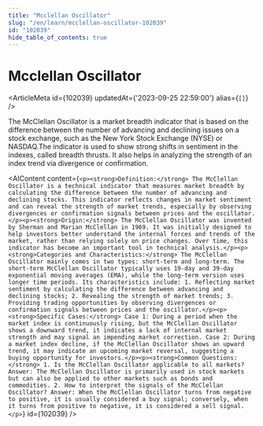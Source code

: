 ```yaml
---
title: "Mcclellan Oscillator"
slug: "/en/learn/mcclellan-oscillator-102039"
id: "102039"
hide_table_of_contents: true
---
```



# Mcclellan Oscillator

<ArticleMeta id={102039} updatedAt={'2023-09-25 22:59:00'} alias={`[]`} />
<div className='border-solid border-b border-t-0 my-4 border-[var(--ifm-color-gray-300)]' />

The McClellan Oscillator is a market breadth indicator that is based on the difference between the number of advancing and declining issues on a stock exchange, such as the New York Stock Exchange (NYSE) or NASDAQ.The indicator is used to show strong shifts in sentiment in the indexes, called breadth thrusts. It also helps in analyzing the strength of an index trend via divergence or confirmation.

<AIContent content={`<p><strong>Definition:</strong> The McClellan Oscillator is a technical indicator that measures market breadth by calculating the difference between the number of advancing and declining stocks. This indicator reflects changes in market sentiment and can reveal the strength of market trends, especially by observing divergences or confirmation signals between prices and the oscillator.</p><p><strong>Origin:</strong> The McClellan Oscillator was invented by Sherman and Marian McClellan in 1969. It was initially designed to help investors better understand the internal forces and trends of the market, rather than relying solely on price changes. Over time, this indicator has become an important tool in technical analysis.</p><p><strong>Categories and Characteristics:</strong> The McClellan Oscillator mainly comes in two types: short-term and long-term. The short-term McClellan Oscillator typically uses 19-day and 39-day exponential moving averages (EMA), while the long-term version uses longer time periods. Its characteristics include: 1. Reflecting market sentiment by calculating the difference between advancing and declining stocks; 2. Revealing the strength of market trends; 3. Providing trading opportunities by observing divergences or confirmation signals between prices and the oscillator.</p><p><strong>Specific Cases:</strong> Case 1: During a period when the market index is continuously rising, but the McClellan Oscillator shows a downward trend, it indicates a lack of internal market strength and may signal an impending market correction. Case 2: During a market index decline, if the McClellan Oscillator shows an upward trend, it may indicate an upcoming market reversal, suggesting a buying opportunity for investors.</p><p><strong>Common Questions:</strong> 1. Is the McClellan Oscillator applicable to all markets? Answer: The McClellan Oscillator is primarily used in stock markets but can also be applied to other markets such as bonds and commodities. 2. How to interpret the signals of the McClellan Oscillator? Answer: When the McClellan Oscillator turns from negative to positive, it is usually considered a buy signal; conversely, when it turns from positive to negative, it is considered a sell signal.</p>`} id={102039} />
